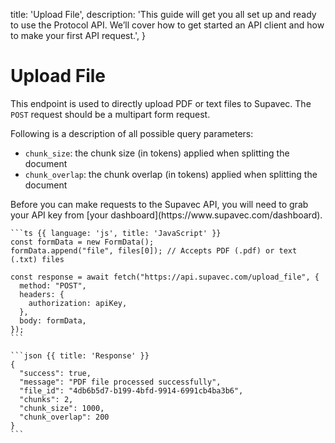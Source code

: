   title: 'Upload File',
  description:
    'This guide will get you all set up and ready to use the Protocol API. We’ll cover how to get started an API client and how to make your first API request.',
}

# Upload File

<Row>
  <Col>

  This endpoint is used to directly upload PDF or text files to Supavec. The `POST` request should be a multipart form request.

  Following is a description of all possible query parameters:
  - `chunk_size`: the chunk size (in tokens) applied when splitting the document
  - `chunk_overlap`: the chunk overlap (in tokens) applied when splitting the document

  <Note>
    Before you can make requests to the Supavec API, you will need to grab your
    API key from [your dashboard](https://www.supavec.com/dashboard).
  </Note>

  </Col>
  <Col>

    ```ts {{ language: 'js', title: 'JavaScript' }}
    const formData = new FormData();
    formData.append("file", files[0]); // Accepts PDF (.pdf) or text (.txt) files

    const response = await fetch("https://api.supavec.com/upload_file", {
      method: "POST",
      headers: {
        authorization: apiKey,
      },
      body: formData,
    });
    ```

    ```json {{ title: 'Response' }}
    {
      "success": true,
      "message": "PDF file processed successfully",
      "file_id": "4db6b5d7-b199-4bfd-9914-6991cb4ba3b6",
      "chunks": 2,
      "chunk_size": 1000,
      "chunk_overlap": 200
    }
    ```

  </Col>
</Row>